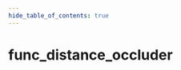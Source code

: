 ```yaml
---
hide_table_of_contents: true
---
```


<!---
!!!!!!
THIS PAGE IS AUTOGENERATED FROM GAME FGD DEFINITIONS!
DO NOT EDIT MANUALLY!
!!!!!!

In order to make edits, you can make an annotation file in /fgd_dump_overrides
-->


# func_distance_occluder



<Tabs queryString="game">
    
<TabItem value="steamvr" label="SteamVR Home">
    <STEAMVRPage />
</TabItem>

<TabItem value="hla" label="Half-Life: Alyx">
    <HLAPage />
</TabItem>

</Tabs>
